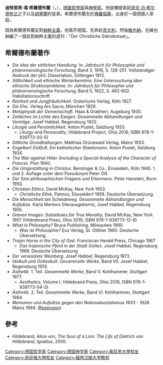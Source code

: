 '''迪特里希·馮·希爾德布蘭'''（{{lang|de|'''Dietrich von Hildebrand'''}}，{{bd|1889年|10月12日|1977年|1月26日|catIdx=H}}），[[德國|德國]][[哲學家|哲學家]]與[[神學家|神學家]]。他是雕塑家[[阿道夫·冯·希尔德布兰|阿道夫·冯·希尔德布兰]]之子以及[[埃德蒙德·胡塞爾|胡塞爾]]的徒弟。希爾德布蘭生於[[佛羅倫薩|佛羅倫薩]]，出身於一個德國人家庭。

因為希爾德布蘭反對[[納粹主義|納粹主義]]，他离开德国，先奔赴[[意大利|意大利]]，然後[[維也納|維也納]]。在維也納編了一個反對納粹主義的週刊：「Der Christliche Ständestaat」。

== 希爾德布蘭著作 ==
* ''Die Idee der sittlichen Handlung''. In: ''Jahrbuch für Philosophie und phänomenologische Forschung'', Band 3, 1916, S. 126-251. Vollständiger Abdruck der phil. Dissertation, Göttingen 1913.
* ''Sittlichkeit und ethische Werterkenntnis. Eine Untersuchung über ethische Strukturprobleme''. In: ''Jahrbuch für Philosophie und phänomenologische Forschung'', Band 5, 1922, S. 462-602. Habilitationsschrift 
* ''Reinheit und Jungfräulichkeit''. Oratoriums Verlag, Köln 1927.
* ''Die Ehe''. Verlag Ars Sacra, München 1929.
* ''Metaphysik der Gemeinschaft''. Haas & Grabherr, Augsburg 1930.
* ''Zeitliches im Lichte des Ewigen. Gesammelte Abhandlungen und Vorträge''. Josef Habbel, Regensburg 1932.
* ''Liturgie und Persönlichkeit''. Anton Pustet, Salzburg 1933.
**''Liturgy and Personality'', Hildebrand Project, Ohio 2016, ISBN 978-1-939773-00-5)
* ''Sittliche Grundhaltungen''. Matthias Grünewald Verlag, Mainz 1933.
* ''Engelbert Dollfuß. Ein katholischer Staatsmann''. Anton Pustet, Salzburg 1934.
* ''The War against Hitler (Including a Special Analysis of the Character of France)''. Plon 1940.
* ''Die Umgestaltung in Christus''. Benzinger & Co., Einsiedeln, Köln 1940. 1. und 2. Auflage unter dem Pseudonym Peter Ott.
* ''Der Sinn philosophischen Fragens und Erkennens''. Peter Hanstein, Bonn 1950.
* ''Christian Ethics''. David McKay, New York 1953. 
** ''Christliche Ethik'', Patmos, Düsseldorf 1959. Deutsche Übersetzung.
* ''Die Menschheit am Scheideweg. Gesammelte Abhandlungen und Aufsätze''. Karla Mertens (Herausgeberin), Josef Habbel, Regensburg 1955.
* ''Graven Images: Substitutes for True Morality'', David McKay, New York 1957 (Hildrebrand Press, Ohio 2019, ISBN 978-1-939773-12-8)
* ''What Is Philosophy?'' Bruce Publishing, Milwaukee 1960.
** ''Was ist Philosophie?'' Eos Verlag, St. Ottilien 1960. Deutsche Übersetzung.
* ''Trojan Horse in the City of God''. Franciscan Herald Press, Chicago 1967
** ''Das trojanische Pferd in der Stadt Gottes''. Josef Habbel, Regensburg 1968. Deutsche Übersetzung.
* ''Der verwüstete Weinberg''. Josef Habbel, Regensburg 1973. 
* ''Idolkult und Gotteskult''. ''Gesammelte Werke'', Band VII. Josef Habbel, Regensburg 1974. 
* ''Ästhetik''. 1. Teil. ''Gesammelte Werke'', Band V. Kohlhammer, Stuttgart 1977.
**''Aesthetics'', Volume I, Hildebrand Press, Ohio 2016, ISBN 978-1-939773-04-3)
* ''Ästhetik''. 2. Teil. ''Gesammelte Werke'', Band VI. Kohlhammer, Stuttgart 1984.
* ''Memoiren und Aufsätze gegen den Nationalsozialismus 1933 - 1938''. Mainz 1994. ([http://www.iap.li/oldversion/site/research/Seifert/Seifert2/seifert2.htm Rezension]{{dead link|date=2018年1月 |bot=InternetArchiveBot |fix-attempted=yes }})

==參考==
*Hildebrand, Alice von, ''The Soul of a Lion: The Life of Dietrich von Hildebrand'', Ignatius, 2000.

{{Authority control}}
{{DEFAULTSORT: Hildebrand, Dietrich Von}}
[[Category:德国哲学家|Category:德国哲学家]]
[[Category:德国神学家|Category:德国神学家]]
[[Category:慕尼黑大學校友|Category:慕尼黑大學校友]]
[[Category:哥廷根大學校友|Category:哥廷根大學校友]]
[[Category:福特汉姆大学教师|Category:福特汉姆大学教师]]